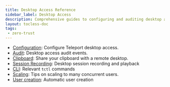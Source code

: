 ```yaml
---
title: Desktop Access Reference
sidebar_label: Desktop Access
description: Comprehensive guides to configuring and auditing desktop access.
layout: tocless-doc
tags:
 - zero-trust
---
```


- [Configuration](configuration.mdx): Configure Teleport desktop access.
- [Audit](audit.mdx): Desktop access audit events.
- [Clipboard](clipboard.mdx): Share your clipboard with a remote desktop.
- [Session Recording](sessions.mdx): Desktop session recording and playback
- [CLI](cli.mdx): Relevant `tctl` commands
- [Scaling](../../../zero-trust-access/management/operations/scaling.mdx): Tips on scaling to many concurrent users.
- [User creation](user-creation.mdx): Automatic user creation
